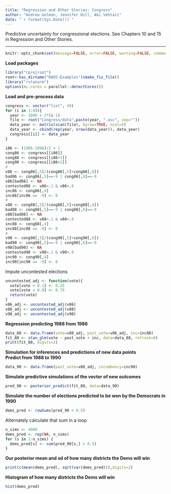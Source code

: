 ```yaml
---
title: "Regression and Other Stories: Congress"
author: "Andrew Gelman, Jennifer Hill, Aki Vehtari"
date: "`r format(Sys.Date())`"
---
```

Predictive uncertainty for congressional elections. See Chapters 10
and 15 in Regression and Other Stories.

-------------


```r
knitr::opts_chunk$set(message=FALSE, error=FALSE, warning=FALSE, comment=NA)
```

**Load packages**

```r
library("rprojroot")
root<-has_dirname("RAOS-Examples")$make_fix_file()
library("rstanarm")
options(mc.cores = parallel::detectCores())
```

**Load and pre-process data**

```r
congress <- vector("list", 49)
for (i in 1:49){
  year <- 1896 + 2*(i-1)
  file <- root("Congress/data",paste(year, ".asc", sep=""))
  data_year <- matrix(scan(file), byrow=TRUE, ncol=5)
  data_year <- cbind(rep(year, nrow(data_year)), data_year)
  congress[[i]] <- data_year
}

i86 <- (1986-1896)/2 + 1
cong86 <- congress[[i86]]
cong88 <- congress[[i86+1]]
cong90 <- congress[[i86+2]]
#
v86 <- cong86[,5]/(cong86[,5]+cong86[,6])
bad86 <- cong86[,5]==-9 | cong86[,6]==-9
v86[bad86] <- NA
contested86 <- v86>.1 & v86<.9
inc86 <- cong86[,4]
inc86[inc86 == -9] <- 0
#
v88 <- cong88[,5]/(cong88[,5]+cong88[,6])
bad88 <- cong88[,5]==-9 | cong88[,6]==-9
v88[bad88] <- NA
contested88 <- v88>.1 & v88<.9
inc88 <- cong88[,4]
inc88[inc88 == -9] <- 0
#
v90 <- cong90[,5]/(cong90[,5]+cong90[,6])
bad90 <- cong90[,5]==-9 | cong90[,6]==-9
v90[bad90] <- NA
contested90 <- v90>.1 & v90<.9
inc90 <- cong90[,4]
inc90[inc90 == -9] <- 0
```

Impute uncontested elections

```r
uncontested_adj <- function(vote){
  vote[vote < 0.1] <- 0.25
  vote[vote > 0.9] <- 0.75
  return(vote)
}
v86_adj <- uncontested_adj(v86)
v88_adj <- uncontested_adj(v88)
v90_adj <- uncontested_adj(v90)
```

**Regression predicting 1988 from 1986**

```r
data_88 <- data.frame(vote=v88_adj, past_vote=v86_adj, inc=inc88)
fit_88 <- stan_glm(vote ~ past_vote + inc, data=data_88, refresh=0)
print(fit_88, digits=2)
```

**Simulation for inferences and predictions of new data points**</br>
**Predict from 1988 to 1990**

```r
data_90 <- data.frame(past_vote=v88_adj, incumbency=inc90)
```

**Simulate predictive simulations of the vector of new outcomes**

```r
pred_90 <- posterior_predict(fit_88, data=data_90)
```

**Simulate the number of elections predicted to be won by the Democrats in 1990**

```r
dems_pred <- rowSums(pred_90 > 0.5)
```

Alternately calculate that sum in a loop

```r
n_sims <- 4000
dems_pred <- rep(NA, n_sims)
for (s in 1:n_sims) {
  dems_pred[s] <- sum(pred_90[s,] > 0.5)
}
```

**Our posterior mean and sd of how many districts the Dems will win**

```r
print(c(mean(dems_pred), sqrt(var(dems_pred))),digits=2)
```

**Histogram of how many districts the Dems will win**

```r
hist(dems_pred)
```

